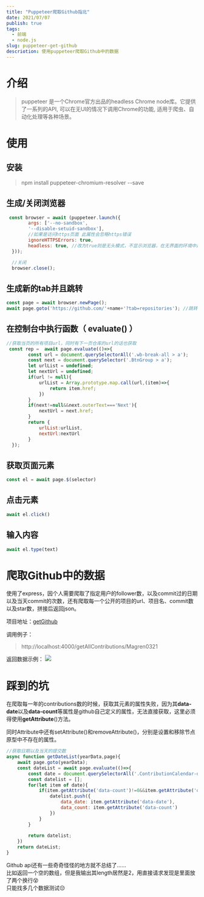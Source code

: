 ```yaml
---
title: "Puppeteer爬取Github指北"
date: 2021/07/07
publish: true
tags:
  - 前端
  - node.js
slug: puppeteer-get-github
descriotion: 使用puppeteer爬取Github中的数据
---
```

# 介绍
> puppeteer 是一个Chrome官方出品的headless Chrome node库。它提供了一系列的API, 可以在无UI的情况下调用Chrome的功能, 适用于爬虫、自动化处理等各种场景。

# 使用
## 安装
> npm install puppeteer-chromium-resolver --save
## 生成/关闭浏览器
```js
 const browser = await (puppeteer.launch({
        args: ['--no-sandbox', 
        '--disable-setuid-sandbox'],
        //如果是访问https页面 此属性会忽略https错误
        ignoreHTTPSErrors: true,
        headless: true, //改为true则是无头模式，不显示浏览器，在无界面的环境中运行 Chrome
  }));

  //关闭
  browser.close();
```
## 生成新的tab并且跳转
```js
const page = await browser.newPage();
await page.goto('https://github.com/'+name+'?tab=repositories'); //跳转到github某个用户的仓库页
```
## 在控制台中执行函数（ evaluate() ）
```js
//获取当页的所有项目url，同时有下一页仓库的url的话也获取
 const rep =  await page.evaluate(()=>{
        const url = document.querySelectorAll('.wb-break-all > a');
        const next = document.querySelector('.BtnGroup > a');
        let urlList = undefined;
        let nextUrl = undefined;
        if(url != null){
            urlList = Array.prototype.map.call(url,(item)=>{
                return item.href;
            })
        }
        if(next!=null&&next.outerText==='Next'){
            nextUrl = next.href;
        }
        return {
            urlList:urlList,
            nextUrl:nextUrl
        }
  });
```
## 获取页面元素
```js
const el = await page.$(selector)
```
## 点击元素
```js
await el.click()
```
## 输入内容
```js
await el.type(text)
```
# 爬取Github中的数据
使用了express，因个人需要爬取了指定用户的follower数，以及commit过的日期以及当天commit的次数，还有爬取每一个公开的项目的url、项目名、commit数以及star数，拼接后返回json。

项目地址：[getGithub](https://github.com/Magren0321/getGithub)

调用例子：
> http://localhost:4000/getAllContributions/Magren0321

返回数据示例：
![](/postImg/puppeteer-get-github/test.png)

# 踩到的坑
在爬取每一年的contributions数的时候，获取其元素的属性失败，因为其**data-date**以及**data-count**等属性是github自己定义的属性，无法直接获取，这里必须得使用**getAttribute**()方法。

同时Attribute中还有setAttribute()和removeAttribute()，分别是设置和移除节点原型中不存在的属性。

```js
//获取日期以及当天的提交数
async function getDateList(yearData,page){
    await page.goto(yearData);
    const dateList = await page.evaluate(()=>{
        const date = document.querySelectorAll('.ContributionCalendar-day');
        const datelist = [];
        for(let item of date){
            if(item.getAttribute('data-count')!=0&&item.getAttribute('data-count')!=null){
                datelist.push({
                    data_date: item.getAttribute('data-date'),
                    data_count: item.getAttribute('data-count')
                })
            }
        }
      
        return datelist;
    })
    return dateList;
}

```

Github api还有一些奇奇怪怪的地方就不总结了……  
比如返回一个空的数组，但是我输出其length居然是2，用直接请求发现是里面放了两个换行😵  
只能找多几个数据测试😔
